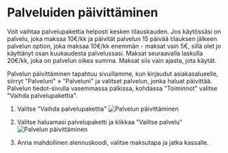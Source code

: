 # Palveluiden päivittäminen

Voit vaihtaa palvelupakettia helposti kesken tilauskauden. Jos käytössäsi on palvelu, joka maksaa 10€/kk ja päivität palvelun 15 päivää tilauksen jälkeen palvelun option, joka maksaa 10€/kk enemmän - maksat vain 5€, sillä olet jo käyttänyt osan kuukaudesta palvelussasi. Maksat seuraavalla laskulla 20€/kk, joka on palvelun oikea summa. Maksat siis vain ajasta, jota käytät.

Palvelun päivittäminen tapahtuu sivuillamme, kun kirjaudut asiakasalueelle, siirryt "Palveluni" » "Palveluni" ja valitset palvelun, jonka haluat päivittää. Palvelun tiedot-sivulla vasemmassa palkissa, kohdassa "Toiminnot" valitse "Vaihda palvelupakettia".

1. Valitse "Vaihda palvelupakettia"
    ![Palvelun päivittäminen](https://docs.bittivirta.fi/assets/docs/img/fi/asiakasalue/paketti-1.webp)

2. Valitse haluamasi palvelupaketti ja klikkaa "Valitse palvelu"
    ![Palvelun päivittäminen](https://docs.bittivirta.fi/assets/docs/img/fi/asiakasalue/paketti-2.webp)

3. Anna mahdollinen alennuskoodi, valitse maksutapa ja jatka kassalle.